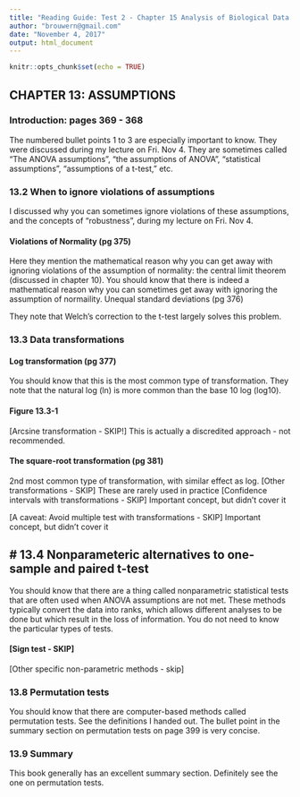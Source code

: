 ```yaml
---
title: "Reading Guide: Test 2 - Chapter 15 Analysis of Biological Data 2nd ed."
author: "brouwern@gmail.com"
date: "November 4, 2017"
output: html_document
---
```


```r
knitr::opts_chunk$set(echo = TRUE)
```


## CHAPTER 13: ASSUMPTIONS

### Introduction: pages 369 - 368
The numbered bullet points 1 to 3 are especially important to know.  They were discussed during my lecture on Fri. Nov 4.  They are sometimes called "The ANOVA assumptions", "the assumptions of ANOVA", "statistical assumptions", "assumptions of a t-test," etc.

### 13.2 When to ignore violations of assumptions
I discussed why you can sometimes ignore violations of these assumptions, and the concepts of "robustness", during my lecture on Fri. Nov 4.

#### Violations of Normality (pg 375)
Here they mention the mathematical reason why you can get away with ignoring violations of the assumption of normality: the central limit theorem (discussed in chapter 10).  You should know that there is indeed a mathematical reason why you can sometimes get away with ignoring the assumption of normaility.
Unequal standard deviations (pg 376)

They note that Welch's correction to the t-test largely solves this problem.

### 13.3 Data transformations

#### Log transformation (pg 377)
You should know that this is the most common type of transformation.  They note that the natural log (ln) is more common than the base 10 log (log10).

#### Figure 13.3-1
[Arcsine transformation - SKIP!]  This is actually a discredited approach - not recommended.

#### The square-root transformation (pg 381)
2nd most common type of transformation, with similar effect as log.
[Other transformations - SKIP] These are rarely used in practice
[Confidence intervals with transformations - SKIP] Important concept, but didn't cover it

[A caveat: Avoid multiple test with transformations - SKIP] Important concept, but didn't cover it

## # 13.4 Nonparameteric alternatives to one-sample and paired t-test
You should know that there are a thing called nonparametric statistical tests that are often used when ANOVA assumptions are not met.  These methods typically convert the data into ranks, which allows different analyses to be done but which result in the loss of information.  You do not need to know the particular types of tests.

#### [Sign test - SKIP]
[Other specific non-parametric methods - skip]

### 13.8 Permutation tests
You should know that there are computer-based methods called permutation tests.  See the definitions I handed out.  The bullet point in the summary section on permutation tests on page 399 is very concise.

### 13.9 Summary
This book generally has an excellent summary section.  Definitely see the one on permutation tests.
